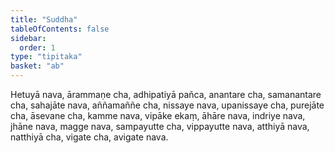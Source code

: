 ```yaml
---
title: "Suddha"
tableOfContents: false
sidebar:
  order: 1
type: "tipitaka"
basket: "ab"
---
```



<DynamicBreadcrumb />

<Division number="52">

<Paragraph number="4182">
Hetuyā nava, ārammaṇe cha, adhipatiyā pañca, anantare cha, samanantare cha, sahajāte nava, aññamaññe cha, nissaye nava, upanissaye cha, purejāte cha, āsevane cha, kamme nava, vipāke ekaṃ, āhāre nava, indriye nava, jhāne nava, magge nava, sampayutte cha, vippayutte nava, atthiyā nava, natthiyā cha, vigate cha, avigate nava.
</Paragraph>
</Division>